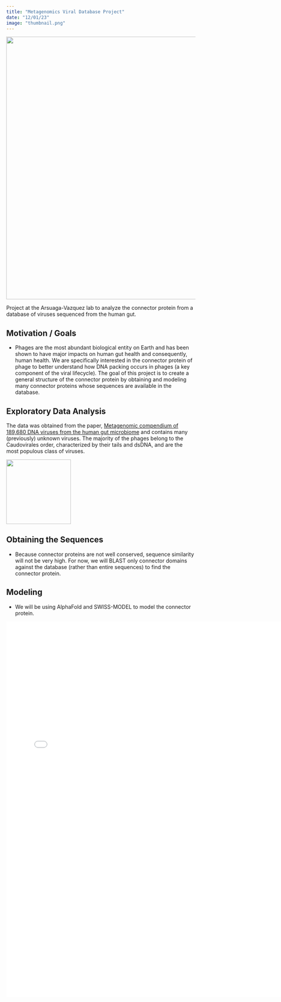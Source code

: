 ```yaml
---
title: "Metagenomics Viral Database Project"
date: "12/01/23"
image: "thumbnail.png"
---
```


![](thumbnail.png){fig-align="center" width="700"}

Project at the Arsuaga-Vazquez lab to analyze the connector protein from a database of viruses sequenced from the human gut.

## Motivation / Goals

-   Phages are the most abundant biological entity on Earth and has been shown to have major impacts on human gut health and consequently, human health. We are specifically interested in the connector protein of phage to better understand how DNA packing occurs in phages (a key component of the viral lifecycle). The goal of this project is to create a general structure of the connector protein by obtaining and modeling many connector proteins whose sequences are available in the database.

## Exploratory Data Analysis

The data was obtained from the paper, [Metagenomic compendium of 189,680 DNA viruses from the human gut microbiome](https://www.nature.com/articles/s41564-021-00928-6) and contains many (previously) unknown viruses. The majority of the phages belong to the Caudovirales order, characterized by their tails and dsDNA, and are the most populous class of viruses.

![](https://upload.wikimedia.org/wikipedia/commons/thumb/4/44/Caudovirales.svg/330px-Caudovirales.svg.png){width="172"}

## Obtaining the Sequences

-   Because connector proteins are not well conserved, sequence similarity will not be very high. For now, we will BLAST only connector domains against the database (rather than entire sequences) to find the connector protein.

## Modeling

-   We will be using AlphaFold and SWISS-MODEL to model the connector protein.

![](MGV_presentation.pdf){width="750px" height="1000px"}
